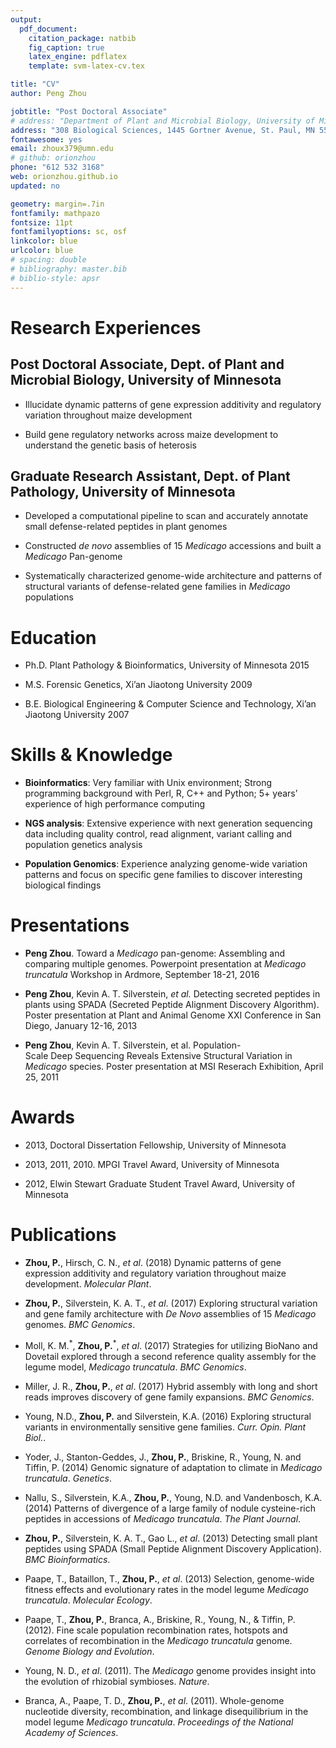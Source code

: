 ```yaml
---
output: 
  pdf_document:
    citation_package: natbib
    fig_caption: true
    latex_engine: pdflatex
    template: svm-latex-cv.tex

title: "CV"
author: Peng Zhou

jobtitle: "Post Doctoral Associate"
# address: "Department of Plant and Microbial Biology, University of Minnesota"
address: "308 Biological Sciences, 1445 Gortner Avenue, St. Paul, MN 55108"
fontawesome: yes
email: zhoux379@umn.edu
# github: orionzhou
phone: "612 532 3168"
web: orionzhou.github.io
updated: no

geometry: margin=.7in
fontfamily: mathpazo
fontsize: 11pt
fontfamilyoptions: sc, osf
linkcolor: blue
urlcolor: blue
# spacing: double
# bibliography: master.bib
# biblio-style: apsr
---
```


# Research Experiences
## Post Doctoral Associate, Dept. of Plant and Microbial Biology, University of Minnesota

* Illucidate dynamic patterns of gene expression additivity and regulatory variation throughout maize development

* Build gene regulatory networks across maize development to understand the genetic basis of heterosis

## Graduate Research Assistant, Dept. of Plant Pathology, University of Minnesota

* Developed a computational pipeline to scan and accurately annotate small defense-related peptides in plant genomes

* Constructed *de novo* assemblies of 15 *Medicago* accessions and built a *Medicago* Pan-genome

* Systematically characterized genome-wide architecture and patterns of structural variants of defense-related gene families in *Medicago* populations

# Education
* Ph.D. Plant Pathology & Bioinformatics, University of Minnesota \hfill 2015

* M.S. Forensic Genetics, Xi’an Jiaotong University \hfill 2009

* B.E. Biological Engineering & Computer Science and Technology, Xi’an Jiaotong University \hfill 2007

# Skills & Knowledge
* **Bioinformatics**: Very familiar with Unix environment; Strong programming background with Perl, R, C++ and Python; 5+ years’ experience of high performance computing

* **NGS analysis**: Extensive experience with next generation sequencing data including quality control, read alignment, variant calling and population genetics analysis

* **Population Genomics**: Experience analyzing genome-wide variation patterns and focus on specific gene families to discover interesting biological findings


# Presentations
* **Peng Zhou**. Toward a *Medicago* pan-genome: Assembling and comparing multiple genomes. Powerpoint presentation at *Medicago truncatula* Workshop in Ardmore, September 18-21, 2016

* **Peng Zhou**, Kevin A. T. Silverstein, *et al.* Detecting secreted peptides in plants using SPADA (Secreted Peptide Alignment Discovery Algorithm). Poster presentation at Plant and Animal Genome XXI Conference in San Diego, January 12-16, 2013

* **Peng Zhou**, Kevin A. T. Silverstein, et al. Population-Scale Deep Sequencing Reveals Extensive Structural Variation in *Medicago* species. Poster presentation at MSI Reserach Exhibition, April 25, 2011

# Awards
* 2013, Doctoral Dissertation Fellowship, University of Minnesota

* 2013, 2011, 2010. MPGI Travel Award, University of Minnesota

* 2012, Elwin Stewart Graduate Student Travel Award, University of Minnesota

# Publications
* **Zhou, P.**, Hirsch, C. N., *et al*. (2018) Dynamic patterns of gene expression additivity and regulatory variation throughout maize development. *Molecular Plant*.

* **Zhou, P.**, Silverstein, K. A. T., *et al*. (2017) Exploring structural variation and gene family architecture with *De Novo* assemblies of 15 *Medicago* genomes. *BMC Genomics*.

* Moll, K. M.^\*^, **Zhou, P.**^\*^, *et al*. (2017) Strategies for utilizing BioNano and Dovetail explored through a second reference quality assembly for the legume model, *Medicago truncatula*. *BMC Genomics*.

* Miller, J. R., **Zhou, P.**, *et al*. (2017) Hybrid assembly with long and short reads improves discovery of gene family expansions. *BMC Genomics*.

* Young, N.D., **Zhou, P.** and Silverstein, K.A. (2016) Exploring structural variants in environmentally sensitive gene families. *Curr. Opin. Plant Biol.*.

* Yoder, J., Stanton-Geddes, J., **Zhou, P.**, Briskine, R., Young, N. and Tiffin, P. (2014) Genomic signature of adaptation to climate in *Medicago truncatula*. *Genetics*.

* Nallu, S., Silverstein, K.A., **Zhou, P.**, Young, N.D. and Vandenbosch, K.A. (2014) Patterns of divergence of a large family of nodule cysteine-rich peptides in accessions of *Medicago truncatula*. *The Plant Journal*.

* **Zhou, P.**, Silverstein, K. A. T., Gao L., *et al*. (2013) Detecting small plant peptides using SPADA (Small Peptide Alignment Discovery Application). *BMC Bioinformatics*.

* Paape, T., Bataillon, T., **Zhou, P.**, *et al*. (2013) Selection, genome-wide fitness effects and evolutionary rates in the model legume *Medicago truncatula*. *Molecular Ecology*.

* Paape, T., **Zhou, P.**, Branca, A., Briskine, R., Young, N., & Tiffin, P. (2012). Fine scale population recombination rates, hotspots and correlates of recombination in the *Medicago truncatula* genome. *Genome Biology and Evolution*. 

* Young, N. D., *et al*. (2011). The *Medicago* genome provides insight into the evolution of rhizobial symbioses. *Nature*. 

* Branca, A., Paape, T. D., **Zhou, P.**, *et al*. (2011). Whole-genome nucleotide diversity, recombination, and linkage disequilibrium in the model legume *Medicago truncatula*. *Proceedings of the National Academy of Sciences*.
